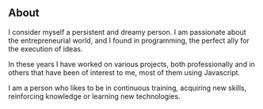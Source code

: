 ## About

I consider myself a persistent and dreamy person. I am passionate about the entrepreneurial world, and I found in programming, the perfect ally for the execution of ideas.

In these years I have worked on various projects, both professionally and in others that have been of interest to me, most of them using Javascript.

I am a person who likes to be in continuous training, acquiring new skills, reinforcing knowledge or learning new technologies.